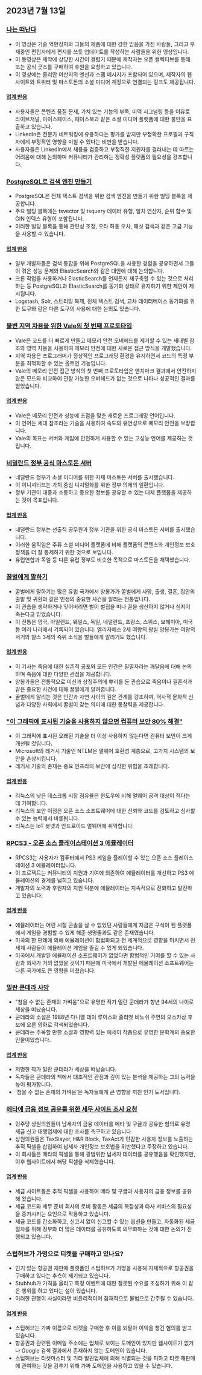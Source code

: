 

<CallToAction />

<Steps>

## 2023년 7월 13일

### [나는 떠난다](https://briefs.video/videos/i-am-leaving/)

- 이 영상은 기술 억만장자와 그들의 제품에 대한 강한 믿음을 가진 사람들, 그리고 부재중인 편집자에게 편지를 쓰듯 업데이트를 작성하는 사람들을 위한 영상입니다.
- 이 동영상은 제작에 상당한 시간이 걸렸기 때문에 제작자는 오픈 컬렉티브를 통해 또는 공식 굿즈를 구매하여 후원을 요청하고 있습니다.
- 이 영상에는 줄리안 어산지의 멘션과 스팸 메시지가 포함되어 있으며, 제작자의 웹사이트와 트위터 및 마스토돈의 소셜 미디어 계정으로 연결되는 링크도 제공됩니다.

#### [업계 반응](http://news.ycombinator.com/item?id=36691867)

- 사용자들은 콘텐츠 품질 문제, 가치 있는 기능의 부족, 미덕 시그널링 등을 이유로 라이브저널, 마이스페이스, 페이스북과 같은 소셜 미디어 플랫폼에 대한 불만을 표출하고 있습니다.
- LinkedIn은 전문가 네트워킹에 유용하다는 평가를 받지만 부정확한 프로필과 구직자에게 부정적인 영향을 미칠 수 있다는 비판을 받습니다.
- 사용자들은 LinkedIn에서 채용을 검증하고 부정직한 지원자를 걸러내는 데 따르는 어려움에 대해 논의하며 커뮤니티가 관리하는 정확성 플랫폼의 필요성을 강조합니다.

### [PostgreSQL로 검색 엔진 만들기](https://xata.io/blog/postgres-full-text-search-engine)

- PostgreSQL은 전체 텍스트 검색을 위한 검색 엔진을 만들기 위한 빌딩 블록을 제공합니다.
- 주요 빌딩 블록에는 tsvector 및 tsquery 데이터 유형, 일치 연산자, 순위 함수 및 GIN 인덱스 유형이 포함됩니다.
- 이러한 빌딩 블록을 통해 관련성 조정, 오타 허용 오차, 패싯 검색과 같은 고급 기능을 사용할 수 있습니다.

#### [업계 반응](http://news.ycombinator.com/item?id=36699016)

- 일부 개발자들은 검색 통합을 위해 PostgreSQL을 사용한 경험을 공유하면서 그들이 겪은 성능 문제와 ElasticSearch와 같은 대안에 대해 논의합니다.
- 크론 작업을 사용하거나 ElasticSearch를 언제든지 재구축할 수 있는 것으로 처리하는 등 PostgreSQL과 ElasticSearch를 동기화 상태로 유지하기 위한 제안이 제시됩니다.
- Logstash, Solr, 스트리밍 복제, 전체 텍스트 검색, 교차 데이터베이스 동기화를 위한 도구와 같은 다른 도구의 사용에 대한 논의도 있습니다.

### [불변 지역 차용을 위한 Vale의 첫 번째 프로토타입](https://verdagon.dev/blog/first-regions-prototype)

- Vale은 코드를 더 빠르게 만들고 메모리 안전 오버헤드를 제거할 수 있는 세대별 참조와 영역 차용을 사용하여 메모리 안전에 대한 새로운 접근 방식을 개발했습니다.
- 지역 차용은 프로그래머가 정상적인 프로그래밍 환경을 유지하면서 코드의 특정 부분을 최적화할 수 있는 옵트인 기능입니다.
- Vale의 메모리 안전 접근 방식의 첫 번째 프로토타입은 벤치마크 결과에서 안전하지 않은 모드와 비교하여 관찰 가능한 오버헤드가 없는 것으로 나타나 성공적인 결과를 얻었습니다.

#### [업계 반응](http://news.ycombinator.com/item?id=36690556)

- Vale은 메모리 안전과 성능에 초점을 맞춘 새로운 프로그래밍 언어입니다.
- 이 언어는 세대 참조라는 기술을 사용하여 속도와 유연성으로 메모리 안전을 보장합니다.
- Vale의 목표는 서버와 게임에 안전하게 사용할 수 있는 고성능 언어를 제공하는 것입니다.

### [네덜란드 정부 공식 마스토돈 서버](https://social.overheid.nl/@avhuffelen/110700825255524685)

- 네덜란드 정부가 소셜 미디어를 위한 자체 마스토돈 서버를 출시했습니다.
- 이 이니셔티브는 가치 중심 디지털화를 위한 정부 의제의 일환입니다.
- 정부 기관이 대중과 소통하고 중요한 정보를 공유할 수 있는 대체 플랫폼을 제공하는 것이 목표입니다.

#### [업계 반응](http://news.ycombinator.com/item?id=36695635)

- 네덜란드 정부는 선출직 공무원과 정부 기관을 위한 공식 마스토돈 서버를 출시했습니다.
- 이러한 움직임은 주류 소셜 미디어 플랫폼에 비해 플랫폼의 콘텐츠와 개인정보 보호정책을 더 잘 통제하기 위한 것으로 보입니다.
- 유럽연합과 독일 등 다른 유럽 정부도 비슷한 목적으로 마스토돈을 채택했습니다.

### [꿀벌에게 말하기](https://en.wikipedia.org/wiki/Telling_the_bees)

- 꿀벌에게 말하기는 많은 유럽 국가에서 양봉가가 꿀벌에게 사망, 출생, 결혼, 집안의 출발 및 귀환과 같은 인생의 중요한 사건을 알리는 전통입니다.
- 이 관습을 생략하거나 잊어버리면 벌이 벌집을 떠나 꿀을 생산하지 않거나 심지어 죽는다고 믿었습니다.
- 이 전통은 영국, 아일랜드, 웨일스, 독일, 네덜란드, 프랑스, 스위스, 보헤미아, 미국 등 여러 나라에서 기록되어 있습니다. 엘리자베스 2세 여왕의 왕실 양봉가는 여왕의 서거와 찰스 3세의 즉위 소식을 벌들에게 알리기도 했습니다.

#### [업계 반응](http://news.ycombinator.com/item?id=36699327)

- 이 기사는 죽음에 대한 실존적 공포와 모든 인간은 필멸자라는 깨달음에 대해 논의하며 죽음에 대한 다양한 관점을 제공합니다.
- 양봉가들은 전통적으로 미신과 상징주의에 뿌리를 둔 관습으로 죽음이나 결혼식과 같은 중요한 사건에 대해 꿀벌에게 알려줍니다.
- 꿀벌에게 알리는 것은 인간과 자연 사이의 깊은 관계를 강조하며, 역사적 문화적 신념과 다양한 사회에서 꿀벌이 갖는 의미에 대한 통찰력을 제공합니다.

### ["이 그래픽에 표시된 기술을 사용하지 않으면 컴퓨터 보안 80% 해결"](https://twitter.com/matthew_d_green/status/1679135426806784004)

- 이 그래픽에 표시된 오래된 기술을 더 이상 사용하지 않는다면 컴퓨터 보안이 크게 개선될 것입니다.
- Microsoft의 레거시 기술인 NTLM은 맬웨어 호환성 계층으로, 고가치 시스템의 보안을 손상시킵니다.
- 레거시 기술의 존재는 중요 인프라의 보안에 심각한 위험을 초래합니다.

#### [업계 반응](http://news.ycombinator.com/item?id=36696127)

- 리눅스의 낮은 데스크톱 시장 점유율은 윈도우에 비해 멀웨어 공격 대상이 적다는 데 기여합니다.
- 리눅스의 보안 이점은 오픈 소스 소프트웨어에 대한 신뢰와 코드를 검토하고 심사할 수 있는 능력에서 비롯됩니다.
- 리눅스는 IoT 봇넷과 안드로이드 멀웨어에 취약합니다.

### [RPCS3 - 오픈 소스 플레이스테이션 3 에뮬레이터](https://rpcs3.net/)

- RPCS3는 사용자가 컴퓨터에서 PS3 게임을 플레이할 수 있는 오픈 소스 플레이스테이션 3 에뮬레이터입니다.
- 이 프로젝트는 커뮤니티의 지원과 기여에 의존하여 에뮬레이터를 개선하고 PS3 에뮬레이션의 경계를 넓히고 있습니다.
- 개발자의 노력과 후원자의 지원 덕분에 에뮬레이터는 지속적으로 진화하고 발전하고 있습니다.

#### [업계 반응](http://news.ycombinator.com/item?id=36690498)

- 에뮬레이터는 어린 시절 콘솔을 살 수 없었던 사람들에게 지금은 구식이 된 플랫폼에서 게임을 경험할 수 있게 해준 생명줄과도 같은 존재였습니다.
- 미국의 한 판례에 의해 에뮬레이션이 합법화되고 전 세계적으로 영향을 미치면서 전 세계 사람들이 에뮬레이션 게임을 즐길 수 있게 되었습니다.
- 미국에서 개발된 에뮬레이션 소프트웨어가 없었다면 합법적인 기여를 할 수 있는 사람과 회사가 거의 없었을 것이기 때문에 미국에서 개발된 에뮬레이션 소프트웨어는 다른 국가에도 큰 영향을 미쳤습니다.

### [밀란 쿤데라 사망](https://variety.com/2023/film/global/milan-kundera-the-unbearable-lightness-of-being-dies-dead-1235667595/)

- "참을 수 없는 존재의 가벼움"으로 유명한 작가 밀란 쿤데라가 향년 94세의 나이로 세상을 떠났습니다.
- 쿤데라의 소설은 1988년 다니엘 데이 루이스와 줄리엣 비노쉬 주연의 오스카상 후보에 오른 영화로 각색되었습니다.
- 쿤데라는 주목할 만한 소설과 영향력 있는 에세이 작품으로 유명한 문학계의 중요한 인물이었습니다.

#### [업계 반응](http://news.ycombinator.com/item?id=36692962)

- 저명한 작가 밀란 쿤데라가 세상을 떠났습니다.
- 독자들은 쿤데라의 책에서 대조적인 관점과 깊이 있는 분석을 제공하는 그의 능력을 높이 평가합니다.
- '참을 수 없는 존재의 가벼움'은 독자들에게 큰 영향을 끼친 인기 도서입니다.

### [메타에 금융 정보 공유를 위한 세무 사이트 조사 요청](https://www.theverge.com/2023/7/12/23791496/meta-google-tax-filing-warren-sanders-pixel)

- 민주당 상원의원들이 납세자의 금융 데이터를 메타 및 구글과 공유한 혐의로 유명 세금 신고 대행업체에 대한 조사를 촉구하고 있습니다.
- 상원의원들은 TaxSlayer, H&R Block, TaxAct가 민감한 사용자 정보를 노출하는 추적 픽셀을 삽입하여 납세자 개인정보 보호법을 위반했다고 주장하고 있습니다.
- 이 회사들은 메타의 픽셀을 통해 광범위한 납세자 데이터를 공유했음을 확인했지만, 이후 웹사이트에서 해당 픽셀을 삭제했습니다.

#### [업계 반응](http://news.ycombinator.com/item?id=36693994)

- 세금 사이트들은 추적 픽셀을 사용하여 메타 및 구글과 사용자의 금융 정보를 공유해 왔습니다.
- 세금 코드와 세무 준비 회사의 로비 활동은 세금의 복잡성과 타사 서비스의 필요성을 증가시키는 요인으로 작용하고 있습니다.
- 세금 코드를 간소화하고, 신고서 없이 신고할 수 있는 옵션을 만들고, 자동화된 세금 절차를 위해 정부와 더 많은 데이터를 공유하도록 의무화하는 것에 대한 논의가 진행되고 있습니다.

### 스텁허브가 가명으로 티켓을 구매하고 있나요?

- 인기 있는 항공권 재판매 플랫폼인 스텁허브가 가명을 사용해 자체적으로 항공권을 구매하고 있다는 추측이 제기되고 있습니다.
- Stubhub가 가격을 올리고 특정 이벤트에 대한 잘못된 수요를 조성하기 위해 이 같은 행위를 하고 있다는 설이 있습니다.
- 이러한 관행이 사실이라면 비윤리적이며 잠재적으로 불법으로 간주될 수 있습니다.

#### [업계 반응](http://news.ycombinator.com/item?id=36695633)

- 스텁허브는 가짜 이름으로 티켓을 구매한 후 이를 되팔아 이익을 챙긴 혐의를 받고 있습니다.
- 항공권과 관련된 이메일 주소에는 업체로 보이는 도메인이 있지만 웹사이트가 없거나 Google 검색 결과에서 존재하지 않는 도메인이 있습니다.
- 스텁허브는 티켓마스터 및 기타 발권업체에 의해 식별되는 것을 피하고 티켓 재판매에 관여하는 것을 감추기 위해 가짜 도메인을 사용하고 있을 수 있습니다.

</Steps>
